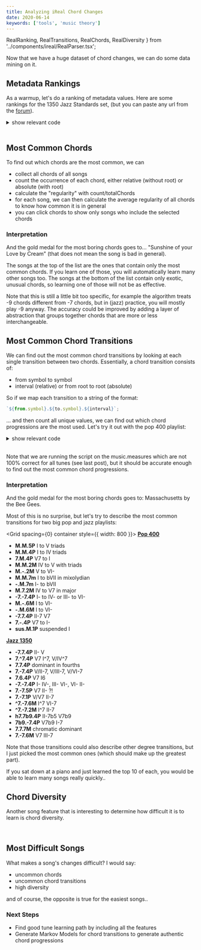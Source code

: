 ```yaml
---
title: Analyzing iReal Chord Changes
date: 2020-06-14
keywords: ['tools', 'music theory']
---
```


  RealRanking,
  RealTransitions,
  RealChords,
  RealDiversity
} from '../components/ireal/RealParser.tsx';

Now that we have a huge dataset of chord changes, we can do some data mining on it.

## Metadata Rankings

As a warmup, let's do a ranking of metadata values. Here are some rankings for the 1350 Jazz Standards set, (but you can paste any url from the [forum](https://www.irealb.com/forums/)).

<RealRanking url={standards} property="composer" />

<details>
<summary>show relevant code</summary>

```ts
export function countUnique(values) {
  return values
    .filter((c, i, a) => a.indexOf(c) === i) // filter out duplicates
    .map((value) => ({
      // count items that have the value
      value,
      count: values.filter((v) => v === value).length
    }));
}
export function topValues(songs, property) {
  return countUnique(songs.map((song) => song[property]))
    .sort((a, b) => b.count - a.count) // sort by count
    .slice(0, 20); // only use top 20
}
```

</details>

<br />

## Most Common Chords

To find out which chords are the most common, we can

- collect all chords of all songs
- count the occurrence of each chord, either relative (without root) or absolute (with root)
- calculate the "regularity" with count/totalChords
- for each song, we can then calculate the average regularity of all chords to know how common it is in general
- you can click chords to show only songs who include the selected chords

<RealChords url={standards} />

### Interpretation

And the gold medal for the most boring chords goes to... "Sunshine of your Love by Cream" (that does not mean the song is bad in general).

The songs at the top of the list are the ones that contain only the most common chords.
If you learn one of those, you will automatically learn many other songs too.
The songs at the bottom of the list contain only exotic, unusual chords, so learning one of those will not be as effective.

Note that this is still a little bit too specific, for example the algorithm treats -9 chords different from -7 chords, but in (jazz) practice, you will mostly play -9 anyway.
The accuracy could be improved by adding a layer of abstraction that groups together chords that are more or less interchangeable.

## Most Common Chord Transitions

We can find out the most common chord transitions by looking at each single transition between two chords.
Essentially, a chord transition consists of:

- from symbol to symbol
- interval (relative) or from root to root (absolute)

So if we map each transition to a string of the format:

```js
`${from.symbol}.${to.symbol}.${interval}`;
```

... and then count all unique values, we can find out which chord progressions are the most used.
Let's try it out with the pop 400 playlist:

<RealTransitions url={pop400} />

<details>
<summary>show relevant code</summary>

```ts
function getChord(_chord) {
  const [chord, bass] = (_chord || '').split('/');
  const symbol = chord.replace(/[A-G][b#]*/g, '');
  return {
    root: chord.replace(symbol, ''),
    symbol: symbol || 'M',
    bass
  };
}
function getTransitions(songs, relative = true, semitones = false) {
  let changes = [];
  songs.forEach((song) => {
    const transitions = song.music.measures
      .flat() // flatten measures as we don't care about rhythm
      .map((chord, index, chords) => {
        const [from, to] = [
          chord || '0',
          chords[(index + 1) % chords.length] || '0'
        ].map((c) => getChord(c)); // parse chords
        if (relative) {
          // relative does only care for interval
          let interval = Interval.distance(from.root, to.root);
          if (semitones) {
            // don't care about enharmonic equivalent intervals
            interval = Interval.semitones(interval) + '';
          }
          return `${from.symbol}.${to.symbol}.${interval}`; // format to id string
        }
        return `${from.root}.${from.symbol}.${to.root}.${to.symbol}`;
      });
    changes = changes.concat(transitions); // concat song transitions
  });
  changes = changes.filter((change) => {
    // filter changes where nothing changes..
    const [fromSymbol, toSymbol, interval] = change.split('.');
    return fromSymbol !== toSymbol || interval !== '1P';
  });
  // count unique and sort by count
  return countUnique(changes).sort((a, b) => b.count - a.count);
}
```

</details>

<br />

Note that we are running the script on the music.measures which are not 100% correct for all tunes (see last post), but it should be accurate enough to find out the most common chord progressions.

### Interpretation

And the gold medal for the most boring chords goes to: Massachusetts by the Bee Gees.

Most of this is no surprise, but let's try to describe the most common transitions for two big pop and jazz playlists:

<Grid spacing={0} container style={{ width: 800 }}>
  <Grid item xs={6}>
    <strong>
      <a href="https://www.irealb.com/forums/showthread.php?8483-Pop-400">
        Pop 400
      </a>
    </strong>
    <br />
    <ul>
      <li>
        <strong>M.M.5P</strong> I to V triads
      </li>
      <li>
        <strong>M.M.4P</strong> I to IV triads
      </li>
      <li>
        <strong>7.M.4P</strong> V7 to I
      </li>
      <li>
        <strong>M.M.2M</strong> IV to V with triads
      </li>
      <li>
        <strong>M.-.2M</strong> V to VI-
      </li>
      <li>
        <strong>M.M.7m</strong> I to bVII in mixolydian
      </li>
      <li>
        <strong>-.M.7m</strong> I- to bVII
      </li>
      <li>
        <strong>M.7.2M</strong> IV to V7 in major
      </li>
      <li>
        <strong>-7.-7.4P</strong> I- to IV- or III- to VI-
      </li>
      <li>
        <strong>M.-.6M</strong> I to VI-
      </li>
      <li>
        <strong>-.M.6M</strong> I to VI-
      </li>
      <li>
        <strong>-7.7.4P</strong> II-7 V7
      </li>
      <li>
        <strong>7.-.4P</strong> V7 to I-
      </li>
      <li>
        <strong>sus.M.1P</strong> suspended I
      </li>
    </ul>
  </Grid>
  <Grid item xs={6}>
    <strong>
      <a href="https://www.irealb.com/forums/showthread.php?12753-Jazz-1350-Standards">
        Jazz 1350
      </a>
    </strong>
    <br />
    <ul>
      <li>
        <strong>-7.7.4P</strong> II- V
      </li>
      <li>
        <strong>7.^7.4P</strong> V7 I^7, V/IV^7
      </li>
      <li>
        <strong>7.7.4P</strong> dominant in fourths
      </li>
      <li>
        <strong>7.-7.4P</strong> V/II-7, V/III-7, V/VI-7
      </li>
      <li>
        <strong>7.6.4P</strong> V7 I6
      </li>
      <li>
        <strong>-7.-7.4P</strong> I- IV-, III- VI-, VI- II-
      </li>
      <li>
        <strong>7.-7.5P</strong> V7 II- ?!
      </li>
      <li>
        <strong>7.-7.1P</strong> V/V7 II-7
      </li>
      <li>
        <strong>^7.-7.6M</strong> I^7 VI-7
      </li>
      <li>
        <strong>^7.-7.2M</strong> I^7 II-7
      </li>
      <li>
        <strong>h7.7b9.4P</strong> II-7b5 V7b9
      </li>
      <li>
        <strong>7b9.-7.4P</strong> V7b9 I-7
      </li>
      <li>
        <strong>7.7.7M</strong> chromatic dominant
      </li>
      <li>
        <strong>7.-7.6M</strong> V7 III-7
      </li>
    </ul>
  </Grid>
</Grid>

Note that those transitions could also describe other degree transitions, but I just picked the most common ones (which should make up the greatest part).

If you sat down at a piano and just learned the top 10 of each, you would be able to learn many songs really quickly..

## Chord Diversity

Another song feature that is interesting to determine how difficult it is to learn is chord diversity.

<RealDiversity url={pop400} />

<br />

## Most Difficult Songs

What makes a song's changes difficult? I would say:

- uncommon chords
- uncommon chord transitions
- high diversity

and of course, the opposite is true for the easiest songs..

### Next Steps

- Find good tune learning path by including all the features
- Generate Markov Models for chord transitions to generate authentic chord progressions

